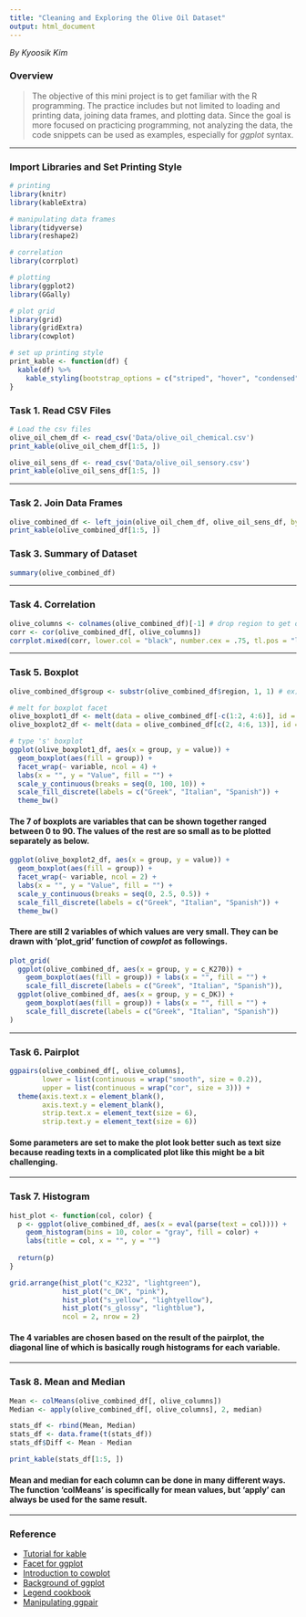```yaml
---
title: "Cleaning and Exploring the Olive Oil Dataset"
output: html_document
---
```


*By Kyoosik Kim*

### Overview
> The objective of this mini project is to get familiar with the R programming. The practice includes but not limited to loading and printing data, joining data frames, and plotting data. Since the goal is more focused on practicing programming, not analyzing the data, the code snippets can be used as examples, especially for *ggplot* syntax.

------


### Import Libraries and Set Printing Style
```r
# printing
library(knitr)
library(kableExtra)

# manipulating data frames
library(tidyverse)
library(reshape2)

# correlation
library(corrplot)

# plotting
library(ggplot2)
library(GGally)

# plot grid
library(grid)
library(gridExtra)
library(cowplot)
```

```r
# set up printing style
print_kable <- function(df) {
  kable(df) %>%
    kable_styling(bootstrap_options = c("striped", "hover", "condensed"))
}
```

### Task 1. Read CSV Files
```r
# Load the csv files
olive_oil_chem_df <- read_csv('Data/olive_oil_chemical.csv')
print_kable(olive_oil_chem_df[1:5, ])
```

```r
olive_oil_sens_df <- read_csv('Data/olive_oil_sensory.csv')
print_kable(olive_oil_sens_df[1:5, ])
```

------


### Task 2. Join Data Frames
```r
olive_combined_df <- left_join(olive_oil_chem_df, olive_oil_sens_df, by = 'region')
print_kable(olive_combined_df[1:5, ])
```

### Task 3. Summary of Dataset
```r
summary(olive_combined_df)
```

------


### Task 4. Correlation
```r
olive_columns <- colnames(olive_combined_df)[-1] # drop region to get only numerical
corr <- cor(olive_combined_df[, olive_columns])
corrplot.mixed(corr, lower.col = "black", number.cex = .75, tl.pos = "lt")
```

------


### Task 5. Boxplot
```r
olive_combined_df$group <- substr(olive_combined_df$region, 1, 1) # ex) G1, G2, ... -> G

# melt for boxplot facet
olive_boxplot1_df <- melt(data = olive_combined_df[-c(1:2, 4:6)], id = "group")
olive_boxplot2_df <- melt(data = olive_combined_df[c(2, 4:6, 13)], id = "group")

# type 's' boxplot
ggplot(olive_boxplot1_df, aes(x = group, y = value)) +
  geom_boxplot(aes(fill = group)) +
  facet_wrap(~ variable, ncol = 4) + 
  labs(x = "", y = "Value", fill = "") +
  scale_y_continuous(breaks = seq(0, 100, 10)) +
  scale_fill_discrete(labels = c("Greek", "Italian", "Spanish")) +
  theme_bw()
```

#### The 7 of boxplots are variables that can be shown together ranged between 0 to 90. The values of the rest are so small as to be plotted separately as below.

```r
ggplot(olive_boxplot2_df, aes(x = group, y = value)) +
  geom_boxplot(aes(fill = group)) +
  facet_wrap(~ variable, ncol = 2) + 
  labs(x = "", y = "Value", fill = "") +
  scale_y_continuous(breaks = seq(0, 2.5, 0.5)) +
  scale_fill_discrete(labels = c("Greek", "Italian", "Spanish")) +
  theme_bw()
```

#### There are still 2 variables of which values are very small. They can be drawn with 'plot_grid' function of *cowplot* as followings.

```r
plot_grid(
  ggplot(olive_combined_df, aes(x = group, y = c_K270)) + 
    geom_boxplot(aes(fill = group)) + labs(x = "", fill = "") +
    scale_fill_discrete(labels = c("Greek", "Italian", "Spanish")),
  ggplot(olive_combined_df, aes(x = group, y = c_DK)) + 
    geom_boxplot(aes(fill = group)) + labs(x = "", fill = "") +
    scale_fill_discrete(labels = c("Greek", "Italian", "Spanish"))
)
```

------


### Task 6. Pairplot
```r
ggpairs(olive_combined_df[, olive_columns], 
        lower = list(continuous = wrap("smooth", size = 0.2)),
        upper = list(continuous = wrap("cor", size = 3))) +
  theme(axis.text.x = element_blank(),
        axis.text.y = element_blank(),
        strip.text.x = element_text(size = 6),
        strip.text.y = element_text(size = 6))

```

#### Some parameters are set to make the plot look better such as text size because reading texts in a complicated plot like this might be a bit challenging.

------


### Task 7. Histogram
```r
hist_plot <- function(col, color) {
  p <- ggplot(olive_combined_df, aes(x = eval(parse(text = col)))) +
    geom_histogram(bins = 10, color = "gray", fill = color) +
    labs(title = col, x = "", y = "")
    
  return(p)
}

grid.arrange(hist_plot("c_K232", "lightgreen"), 
             hist_plot("c_DK", "pink"), 
             hist_plot("s_yellow", "lightyellow"),
             hist_plot("s_glossy", "lightblue"),
             ncol = 2, nrow = 2)
```

#### The 4 variables are chosen based on the result of the pairplot, the diagonal line of which is basically rough histograms for each variable.

------


### Task 8. Mean and Median
```r
Mean <- colMeans(olive_combined_df[, olive_columns])
Median <- apply(olive_combined_df[, olive_columns], 2, median)

stats_df <- rbind(Mean, Median)
stats_df <- data.frame(t(stats_df))
stats_df$Diff <- Mean - Median

print_kable(stats_df[1:5, ])
```

#### Mean and median for each column can be done in many different ways. The function 'colMeans' is specifically for mean values, but 'apply' can always be used for the same result.

------


### Reference
* [Tutorial for kable](https://cran.r-project.org/web/packages/kableExtra/vignettes/awesome_table_in_html.html)
* [Facet for ggplot](http://www.cookbook-r.com/Graphs/Facets_(ggplot2)/)
* [Introduction to cowplot](https://cran.r-project.org/web/packages/cowplot/vignettes/introduction.html)
* [Background of ggplot](http://www.sthda.com/english/wiki/ggplot2-themes-and-background-colors-the-3-elements)
* [Legend cookbook](http://www.cookbook-r.com/Graphs/Legends_(ggplot2)/)
* [Manipulating ggpair](https://stackoverflow.com/questions/28427572/manipulating-axis-titles-in-ggpairs-ggally)